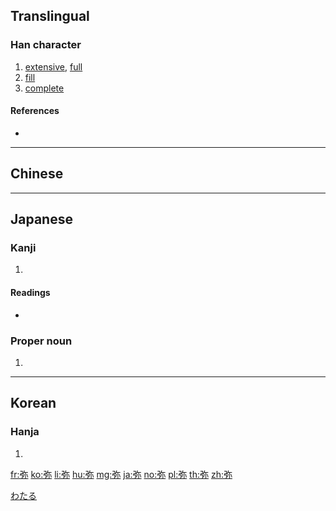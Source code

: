 {{also|彌}}
==Translingual==

===Han character===
{{Han char|rn=57|rad=弓|as=05|sn=8|four=|canj=NNF|ids=⿰弓尔}}

# [[extensive]], [[full]]
# [[fill]]
# [[complete]]

====References====
* {{Han ref|kx=0357.300|dkj=09753|dj=0674.120|hdz=20993.060|uh=5F25|ud=24357}}

----

==Chinese==
{{zh-see|彌}}

----

==Japanese==

===Kanji===
{{ja-kanji|grade=|rs=弓05}}

# {{defn|lang=ja|sort=弓05}}

====Readings====
* {{ja-readings|kanon=[[び]] (bi)|goon=[[み]] (mi)|kun=[[ひさしい]] (hisashii), [[とおい]] (tooi), [[や]] (ya)}}

===Proper noun===
{{ja-pos|k|proper|hira=わたる|rom=Wataru}}

# {{given name|male|lang=ja}}

[[Category:Japanese male given names|わたる]]

----

==Korean==

===Hanja===
{{ko-hanja|hangeul=미|eumhun=|rv=mi|mr=mi|y=mi}}

# {{defn|lang=ko|sort=弓05}}

[[fr:弥]]
[[ko:弥]]
[[li:弥]]
[[hu:弥]]
[[mg:弥]]
[[ja:弥]]
[[no:弥]]
[[pl:弥]]
[[th:弥]]
[[zh:弥]]